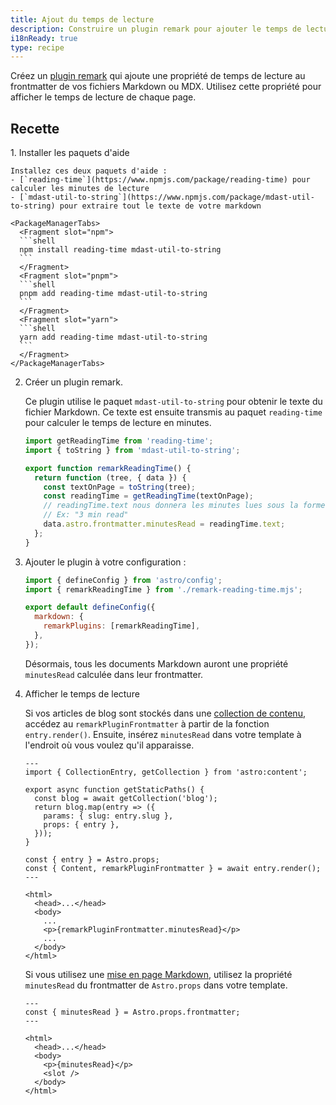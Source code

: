 ```yaml
---
title: Ajout du temps de lecture
description: Construire un plugin remark pour ajouter le temps de lecture à vos fichiers Markdown ou MDX.
i18nReady: true
type: recipe
---
```


Créez un [plugin remark](https://github.com/remarkjs/remark) qui ajoute une propriété de temps de lecture au frontmatter de vos fichiers Markdown ou MDX. Utilisez cette propriété pour afficher le temps de lecture de chaque page.

## Recette

<Steps>
1. Installer les paquets d'aide

    Installez ces deux paquets d'aide :
    - [`reading-time`](https://www.npmjs.com/package/reading-time) pour calculer les minutes de lecture
    - [`mdast-util-to-string`](https://www.npmjs.com/package/mdast-util-to-string) pour extraire tout le texte de votre markdown

    <PackageManagerTabs>
      <Fragment slot="npm">
      ```shell
      npm install reading-time mdast-util-to-string
      ```
      </Fragment>
      <Fragment slot="pnpm">
      ```shell
      pnpm add reading-time mdast-util-to-string
      ```
      </Fragment>
      <Fragment slot="yarn">
      ```shell
      yarn add reading-time mdast-util-to-string
      ```
      </Fragment>
    </PackageManagerTabs>

2. Créer un plugin remark.

    Ce plugin utilise le paquet `mdast-util-to-string` pour obtenir le texte du fichier Markdown. Ce texte est ensuite transmis au paquet `reading-time` pour calculer le temps de lecture en minutes.

    ```js title="remark-reading-time.mjs"
    import getReadingTime from 'reading-time';
    import { toString } from 'mdast-util-to-string';

    export function remarkReadingTime() {
      return function (tree, { data }) {
        const textOnPage = toString(tree);
        const readingTime = getReadingTime(textOnPage);
        // readingTime.text nous donnera les minutes lues sous la forme d'une chaîne de caractères conviviale,
        // Ex: "3 min read"
        data.astro.frontmatter.minutesRead = readingTime.text;
      };
    }
    ```

3. Ajouter le plugin à votre configuration :

    ```js title="astro.config.mjs" "import { remarkReadingTime } from './remark-reading-time.mjs';" "remarkPlugins: [remarkReadingTime],"
    import { defineConfig } from 'astro/config';
    import { remarkReadingTime } from './remark-reading-time.mjs';

    export default defineConfig({
      markdown: {
        remarkPlugins: [remarkReadingTime],
      },
    });
    ```

    Désormais, tous les documents Markdown auront une propriété `minutesRead` calculée dans leur frontmatter. 

4. Afficher le temps de lecture

    Si vos articles de blog sont stockés dans une [collection de contenu](/fr/guides/content-collections/), accédez au `remarkPluginFrontmatter` à partir de la fonction `entry.render()`. Ensuite, insérez `minutesRead` dans votre template à l'endroit où vous voulez qu'il apparaisse.

    ```astro title="src/pages/posts/[slug].astro" "const { Content, remarkPluginFrontmatter } = await entry.render();" "<p>{remarkPluginFrontmatter.minutesRead}</p>"
    ---
    import { CollectionEntry, getCollection } from 'astro:content';

    export async function getStaticPaths() {
      const blog = await getCollection('blog');
      return blog.map(entry => ({
        params: { slug: entry.slug },
        props: { entry },
      }));
    }

    const { entry } = Astro.props;
    const { Content, remarkPluginFrontmatter } = await entry.render();
    ---

    <html>
      <head>...</head>
      <body>
        ...
        <p>{remarkPluginFrontmatter.minutesRead}</p>
        ...
      </body>
    </html>
    ```

    Si vous utilisez une [mise en page Markdown](/fr/basics/layouts/#mises-en-page-markdown), utilisez la propriété `minutesRead` du frontmatter de `Astro.props` dans votre template.

    ```astro title="src/layouts/BlogLayout.astro" "const { minutesRead } = Astro.props.frontmatter;" "<p>{minutesRead}</p>"
    ---
    const { minutesRead } = Astro.props.frontmatter;
    ---

    <html>
      <head>...</head>
      <body>
        <p>{minutesRead}</p>
        <slot />
      </body>
    </html>
    ```
</Steps>
